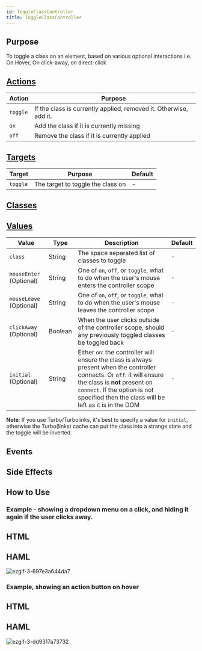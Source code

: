 ```yaml
---
id: ToggleClassController
title: ToggleClassController
---
```




## Purpose

To toggle a class on an element, based on various optional interactions i.e. On Hover, On click-away, on direct-click



## [Actions](https://stimulus.hotwire.dev/reference/actions)

| Action | Purpose |
| --- | --- |
| `toggle` | If the class is currently applied, removed it. Otherwise, add it. |
| `on` | Add the class if it is currently missing |
| `off` | Remove the class if it is currently applied |

## [Targets](https://stimulus.hotwire.dev/reference/targets)

| Target | Purpose | Default |
| --- | --- | --- |
| `toggle` | The target to toggle the class on  | - |

## [Classes](https://stimulus.hotwire.dev/reference/classes)
<NoClasses/>

## [Values](https://stimulus.hotwire.dev/reference/values)

| Value | Type | Description | Default |
| --- | --- | --- | --- |
| `class` | String | The space separated list of classes to toggle | `-` |
| `mouseEnter` (Optional) | String | One of `on`, `off`, or `toggle`, what to do when the user's mouse enters the controller scope | `-` |
| `mouseLeave` (Optional) | String | One of `on`, `off`, or `toggle`, what to do when the user's mouse leaves the controller scope | `-` |
| `clickAway` (Optional) | Boolean | When the user clicks outside of the controller scope, should any previously toggled classes be toggled back | `-` |
| `initial` (Optional) | String | Either `on`: the controller will ensure the class is always present when the controller connects. Or `off`: it will ensure the class is **not** present on `connect`. If the option is not specified then the class will be left as it is in the DOM | `-` |

**Note**: If you use Turbo/Turbolinks, it's best to specify a value for `initial`, otherwise the Turbo(links) cache can put the class into a strange state and the toggle will be inverted.

## Events
<NoEvents/>

## Side Effects
<NoSideEffects/>


## How to Use

### Example - showing a dropdown menu on a click, and hiding it again if the user clicks away.

## HTML

<ToggleClassControllerClickHtml/>

## HAML

<ToggleClassControllerClickHaml/>


![ezgif-3-697e3a644da7](https://user-images.githubusercontent.com/9960703/104182368-450ec700-5408-11eb-920b-becec527311d.gif)

### Example, showing an action button on hover

## HTML

<ToggleClassControllerHoverHtml/>

## HAML

<ToggleClassControllerHoverHaml/>


![ezgif-3-dd9317a73732](https://user-images.githubusercontent.com/9960703/104182370-45a75d80-5408-11eb-8b3d-8feae48bbc5a.gif)
